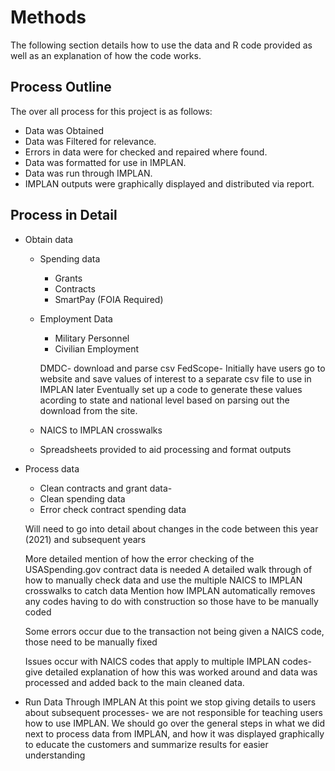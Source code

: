 # Methods
The following section details how to use the data and R code provided as well as an explanation of how the code works. 

## Process Outline
The over all process for this project is as follows:

- Data was Obtained
- Data was Filtered for relevance.
- Errors in data were for checked and repaired where found.
- Data was formatted for use in IMPLAN. 
- Data was run through IMPLAN.
- IMPLAN outputs were graphically displayed and distributed via report. 

## Process in Detail





- Obtain data 
  - Spending data
    - Grants
    - Contracts
    - SmartPay (FOIA Required)
    
  - Employment Data
    - Military Personnel
    - Civilian Employment
    
    DMDC- download and parse csv
    FedScope- Initially have users go to website and save values of interest to a separate csv file to use in IMPLAN later
    Eventually set up a code to generate these values acording to state and national level based on parsing out the download from
    the site. 
    
  - NAICS to IMPLAN crosswalks

  - Spreadsheets provided to aid processing and format outputs 
  
- Process data 
  - Clean contracts and grant data- 
  - Clean spending data
  - Error check contract spending data 
  
  Will need to go into detail about changes in the code between this year (2021) and subsequent years

  More detailed mention of how the error checking of the USASpending.gov contract data is needed
  A detailed walk through of how to manually check data and use the multiple NAICS to IMPLAN crosswalks to catch data
  Mention how IMPLAN automatically removes any codes having to do with construction so those have to be manually coded

  Some errors occur due to the transaction not being given a NAICS code, those need to be manually fixed

  Issues occur with NAICS codes that apply to multiple IMPLAN codes- give detailed explanation of how this was worked around and data was processed and added back to the main cleaned data. 

- Run Data Through IMPLAN
At this point we stop giving details to users about subsequent processes- we are not responsible for teaching users how to use IMPLAN. 
We should go over the general steps in what we did next to process data from IMPLAN, and how it was displayed graphically to educate the customers and
summarize results for easier understanding
